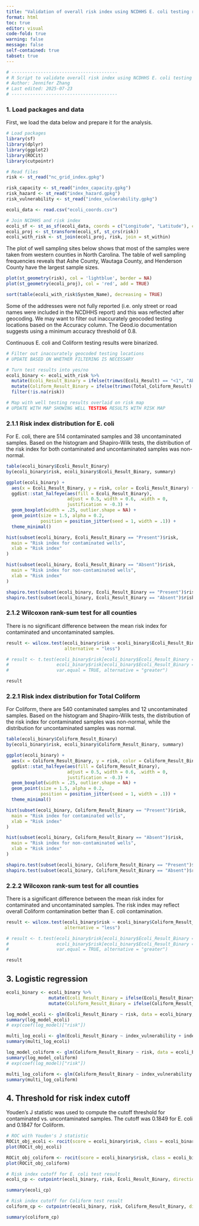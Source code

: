 ```yaml
---
title: "Validation of overall risk index using NCDHHS E. coli testing results"
format: html
toc: true
editor: visual
code-fold: true
warning: false 
message: false
self-contained: true
tabset: true
---
```


```r
# ----------------------------------------
# R Script to validate overall risk index using NCDHHS E. coli testing results
# Author: Jennifer Zhang
# Last edited: 2025-07-23
# ----------------------------------------
```

### 1. Load packages and data

First, we load the data below and prepare it for the analysis.

```r
# Load packages
library(sf)
library(dplyr)
library(ggplot2)
library(ROCit)
library(cutpointr)

# Read files
risk <- st_read("nc_grid_index.gpkg")

risk_capacity <- st_read("index_capacity.gpkg")
risk_hazard <- st_read("index_hazard.gpkg")
risk_vulnerability <- st_read("index_vulnerability.gpkg")

ecoli_data <- read.csv("ecoli_coords.csv")

# Join NCDHHS and risk index
ecoli_sf <- st_as_sf(ecoli_data, coords = c("Longitude", "Latitude"), crs = 4326)
ecoli_proj <- st_transform(ecoli_sf, st_crs(risk))
ecoli_with_risk <- st_join(ecoli_proj, risk, join = st_within)
```

The plot of well sampling sites below shows that most of the samples were taken from western counties in North Carolina. The table of well sampling frequencies reveals that Ashe County, Wautaga County, and Henderson County have the largest sample sizes.

```r
plot(st_geometry(risk), col = 'lightblue', border = NA)
plot(st_geometry(ecoli_proj), col = 'red', add = TRUE)

sort(table(ecoli_with_risk$System_Name), decreasing = TRUE)
```

Some of the addresses were not fully reported (i.e. only street or road names were included in the NCDHHS report) and this was reflected after geocoding. We may want to filter out inaccurately geocoded testing locations based on the Accuracy column. The Geod.io documentation suggests using a minimum accuracy threshold of 0.8.

Continuous E. coli and Coliform testing results were binarized.

```r
# Filter out inaccurately geocoded testing locations
# UPDATE BASED ON WHETHER FILTERING IS NECESSARY

# Turn test results into yes/no
ecoli_binary <- ecoli_with_risk %>%
  mutate(Ecoli_Result_Binary = ifelse(trimws(Ecoli_Result) == "<1", "Absent", "Present")) %>%
  mutate(Coliform_Result_Binary = ifelse(trimws(Total_Coliform_Result) == "<1", "Absent", "Present")) %>%
  filter(!is.na(risk))
```

```r
# Map with well testing results overlaid on risk map
# UPDATE WITH MAP SHOWING WELL TESTING RESULTS WITH RISK MAP
```

### 2.1.1 Risk index distribution for E. coli

For E. coli, there are 514 contaminated samples and 38 uncontaminated samples. Based on the histogram and Shapiro-Wilk tests, the distribution of the risk index for both contaminated and uncontaminated samples was non-normal.

```r
table(ecoli_binary$Ecoli_Result_Binary)
by(ecoli_binary$risk, ecoli_binary$Ecoli_Result_Binary, summary)

ggplot(ecoli_binary) +
  aes(x = Ecoli_Result_Binary, y = risk, color = Ecoli_Result_Binary) +
  ggdist::stat_halfeye(aes(fill = Ecoli_Result_Binary),
                       adjust = 0.5, width = 0.6, .width = 0, 
                       justification = -0.3) + 
  geom_boxplot(width = .25, outlier.shape = NA) +
  geom_point(size = 1.5, alpha = 0.2, 
             position = position_jitter(seed = 1, width = .1)) +
  theme_minimal()

hist(subset(ecoli_binary, Ecoli_Result_Binary == "Present")$risk,
  main = "Risk index for contaminated wells",
  xlab = "Risk index"
)

hist(subset(ecoli_binary, Ecoli_Result_Binary == "Absent")$risk,
  main = "Risk index for non-contaminated wells",
  xlab = "Risk index"
)

shapiro.test(subset(ecoli_binary, Ecoli_Result_Binary == "Present")$risk)
shapiro.test(subset(ecoli_binary, Ecoli_Result_Binary == "Absent")$risk)
```

### 2.1.2 Wilcoxon rank-sum test for all counties

There is no significant difference between the mean risk index for contaminated and uncontaminated samples.

```r
result <- wilcox.test(ecoli_binary$risk ~ ecoli_binary$Ecoli_Result_Binary,
                      alternative = "less")

# result <- t.test(ecoli_binary$risk[ecoli_binary$Ecoli_Result_Binary == "Present"],
#                  ecoli_binary$risk[ecoli_binary$Ecoli_Result_Binary == "Absent"],
#                  var.equal = TRUE, alternative = "greater")

result
```

### 2.2.1 Risk index distribution for Total Coliform

For Coliform, there are 540 contaminated samples and 12 uncontaminated samples. Based on the histogram and Shapiro-Wilk tests, the distribution of the risk index for contaminated samples was non-normal, while the distribution for uncontaminated samples was normal.

```r
table(ecoli_binary$Coliform_Result_Binary)
by(ecoli_binary$risk, ecoli_binary$Coliform_Result_Binary, summary)

ggplot(ecoli_binary) +
  aes(x = Coliform_Result_Binary, y = risk, color = Coliform_Result_Binary) +
  ggdist::stat_halfeye(aes(fill = Coliform_Result_Binary),
                       adjust = 0.5, width = 0.6, .width = 0, 
                       justification = -0.3) + 
  geom_boxplot(width = .25, outlier.shape = NA) +
  geom_point(size = 1.5, alpha = 0.2, 
             position = position_jitter(seed = 1, width = .1)) +
  theme_minimal()

hist(subset(ecoli_binary, Coliform_Result_Binary == "Present")$risk,
  main = "Risk index for contaminated wells",
  xlab = "Risk index"
)

hist(subset(ecoli_binary, Coliform_Result_Binary == "Absent")$risk,
  main = "Risk index for non-contaminated wells",
  xlab = "Risk index"
)

shapiro.test(subset(ecoli_binary, Coliform_Result_Binary == "Present")$risk)
shapiro.test(subset(ecoli_binary, Coliform_Result_Binary == "Absent")$risk)
```

### 2.2.2 Wilcoxon rank-sum test for all counties

There is a significant difference between the mean risk index for contaminated and uncontaminated samples. The risk index may reflect overall Coliform contamination better than E. coli contamination.

```r
result <- wilcox.test(ecoli_binary$risk ~ ecoli_binary$Coliform_Result_Binary,
                      alternative = "less")

# result <- t.test(ecoli_binary$risk[ecoli_binary$Ecoli_Result_Binary == "Present"],
#                  ecoli_binary$risk[ecoli_binary$Ecoli_Result_Binary == "Absent"],
#                  var.equal = TRUE, alternative = "greater")

result
```

## 3. Logistic regression

```r
ecoli_binary <- ecoli_binary %>%
                mutate(Ecoli_Result_Binary = ifelse(Ecoli_Result_Binary == "Absent", 0, 1)) %>%
                mutate(Coliform_Result_Binary = ifelse(Coliform_Result_Binary == "Absent", 0, 1))

log_model_ecoli <- glm(Ecoli_Result_Binary ~ risk, data = ecoli_binary, family = "binomial")
summary(log_model_ecoli)
# exp(coef(log_model)["risk"])

multi_log_ecoli <- glm(Ecoli_Result_Binary ~ index_vulnerability + index_hazard + index_capacity, data = ecoli_binary, family = "binomial")
summary(multi_log_ecoli)

log_model_coliform <- glm(Coliform_Result_Binary ~ risk, data = ecoli_binary, family = "binomial")
summary(log_model_coliform)
# exp(coef(log_model)["risk"])

multi_log_coliform <- glm(Coliform_Result_Binary ~ index_vulnerability + index_hazard + index_capacity, data = ecoli_binary, family = "binomial")
summary(multi_log_coliform)
```

## 4. Threshold for risk index cutoff

Youden's J statistic was used to compute the cutoff threshold for contaminated vs. uncontaminated samples. The cutoff was 0.1849 for E. coli and 0.1847 for Coliform.

```r
# ROC with Youden's J statistic
ROCit_obj_ecoli <- rocit(score = ecoli_binary$risk, class = ecoli_binary$Ecoli_Result_Binary)
plot(ROCit_obj_ecoli)

ROCit_obj_coliform <- rocit(score = ecoli_binary$risk, class = ecoli_binary$Coliform_Result_Binary)
plot(ROCit_obj_coliform)

# Risk index cutoff for E. coli test result
ecoli_cp <- cutpointr(ecoli_binary, risk, Ecoli_Result_Binary, direction = ">=", method = maximize_metric, metric = youden, na.rm = TRUE)

summary(ecoli_cp)

# Risk index cutoff for Coliform test result
coliform_cp <- cutpointr(ecoli_binary, risk, Coliform_Result_Binary, direction = ">=", method = maximize_metric, metric = youden, na.rm = TRUE)

summary(coliform_cp)
```
